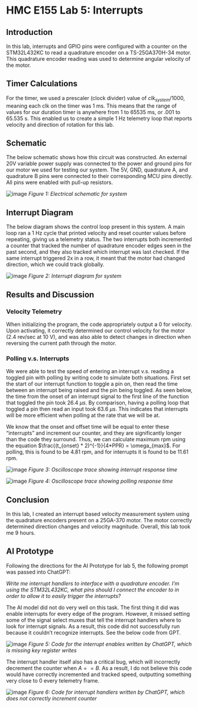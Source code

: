 # HMC E155 Lab 5: Interrupts

## Introduction

In this lab, interrupts and GPIO pins were configured with a counter on the STM32L432KC to read a quadrature encoder on a TS-25GA370H-34 motor. This quadrature encoder reading was used to determine angular velocity of the motor.

## Timer Calculations

For the timer, we used a prescaler (clock divider) value of $clk_{system} / 1000$, meaning each clk on the timer was 1 ms. This means that the range of values for our duration timer is anywhere from 1 to 65535 ms, or .001 to 65.535 s. This enabled us to create a simple 1 Hz telemetry loop that reports velocity and direction of rotation for this lab.

## Schematic

The below schematic shows how this circuit was constructed. An external 20V variable power supply was connected to the power and ground pins for our motor we used for testing our system. The 5V, GND, quadrature A, and quadrature B pins were connected to their corresponding MCU pins directly. All pins were enabled with pull-up resistors.

![image](images/IMG_0113.jpeg) 
*Figure 1: Electrical schematic for system*

## Interrupt Diagram

The below diagram shows the control loop present in this system. A main loop ran a 1 Hz cycle that printed velocity and reset counter values before repeating, giving us a telemetry status. The two interrupts both incremented a counter that tracked the number of quadrature encoder edges seen in the past second, and they also tracked which interrupt was last checked. If the same interrupt triggered 2x in a row, it meant that the motor had changed direction, which we could track globally.

![image](images/IMG_0110.jpeg) 
*Figure 2: Interrupt diagram for system*

## Results and Discussion

### Velocity Telemetry

When initializing the program, the code appropriately output a 0 for velocity. Upon activating, it correctly determined our control velocity for the motor (2.4 rev/sec at 10 V), and was also able to detect changes in direction when reversing the current path through the motor. 

### Polling v.s. Interrupts

We were able to test the speed of entering an interrupt v.s. reading a toggled pin with polling by writing code to simulate both situations. First set the start of our interrupt function to toggle a pin on, then read the time between an interrupt being raised and the pin being toggled. As seen below, the time from the onset of an interrupt signal to the first line of the function that toggled the pin took 26.4 $\mu s$. By comparison, having a polling loop that toggled a pin then read an input took 63.6 $\mu s$. This indicates that interrupts will be more efficient when polling at the rate that we will be at.

We know that the onset and offset time will be equal to enter these "interrupts" and increment our counter, and they are significantly longer than the code they surround. Thus, we can calculate maximum rpm using the equation $\frac{(t_{onset} * 2)^{-1}}{4*PPR} = \omega_{max}$. For polling, this is found to be 4.81 rpm, and for interrupts it is found to be 11.61 rpm.

![image](images/1000024237.jpg) 
*Figure 3: Oscilloscope trace showing interrupt response time*

![image](images/1000024238.jpg) 
*Figure 4: Oscilloscope trace showing polling response time*

## Conclusion

In this lab, I created an interrupt based velocity measurement system using the quadrature encoders present on a 25GA-370 motor. The motor correctly determined direction changes and velocity magnitude. Overall, this lab took me 9 hours.

## AI Prototype

Following the directions for the AI Prototype for lab 5, the following prompt was passed into ChatGPT:

*Write me interrupt handlers to interface with a quadrature encoder. I’m using the STM32L432KC, what pins should I connect the encoder to in order to allow it to easily trigger the interrupts?*

The AI model did not do very well on this task. The first thing it did was enable interrupts for every edge of the program. However, it missed setting some of the signal select muxes that tell the interrupt handlers where to look for interrupt signals. As a result, this code did not successfully run because it couldn't recognize interrupts. See the below code from GPT.

![image](images/ai_enable_interrupts.png)
*Figure 5: Code for the interrupt enables written by ChatGPT, which is missing key register writes*

The interrupt handler itself also has a critical bug, which will incorrectly decrement the counter when $A == B$. As a result, I do not believe this code would have correctly incremented and tracked speed, outputting something very close to 0 every telemetry frame.

![image](images/ai_interrupt_handle.png)
*Figure 6: Code for interrupt handlers written by ChatGPT, which does not correctly increment counter*